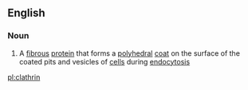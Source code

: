 ==English==

===Noun===
{{wikipedia}}
{{en-noun|~}}

# {{lb|en|protein}} A [[fibrous]] [[protein]] that forms a [[polyhedral]] [[coat]] on the surface of the coated pits and vesicles of [[cell]]s during [[endocytosis]]

[[pl:clathrin]]